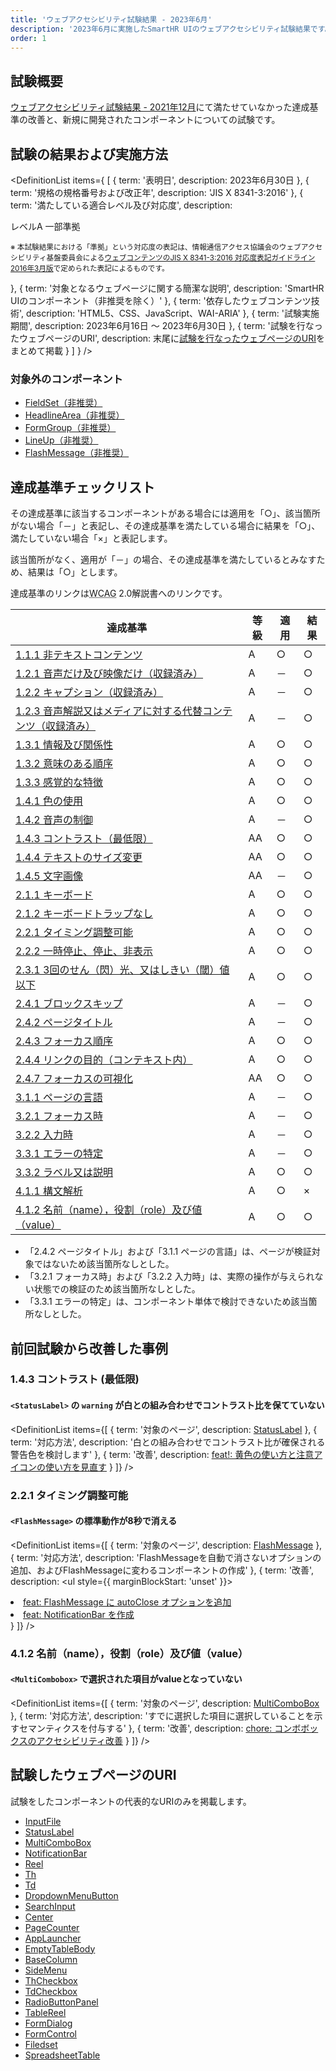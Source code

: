 ```yaml
---
title: 'ウェブアクセシビリティ試験結果 - 2023年6月'
description: '2023年6月に実施したSmartHR UIのウェブアクセシビリティ試験結果です。'
order: 1
---
```




## 試験概要

[ウェブアクセシビリティ試験結果 - 2021年12月](../202112/)にて満たせていなかった達成基準の改善と、新規に開発されたコンポーネントについての試験です。

## 試験の結果および実施方法

<!-- textlint-disable -->

<DefinitionList items={
  [
    {
      term: '表明日',
      description: <time datatime="2023-06-30">2023年6月30日</time>
    },
    {
      term: '規格の規格番号および改正年',
      description: 'JIS X 8341-3:2016'
    },
    {
      term: '満たしている適合レベル及び対応度',
      description: <div>
        <div>レベルA 一部準拠</div>
        <p><small>※ 本試験結果における「準拠」という対応度の表記は、情報通信アクセス協議会のウェブアクセシビリティ基盤委員会による<a href="https://waic.jp/docs/jis2016/compliance-guidelines/201603/">ウェブコンテンツのJIS X 8341-3:2016 対応度表記ガイドライン 2016年3月版</a>で定められた表記によるものです。</small></p>
        </div>
    },
    {
      term: '対象となるウェブページに関する簡潔な説明',
      description: 'SmartHR UIのコンポーネント（非推奨を除く）'
    },
    {
      term: '依存したウェブコンテンツ技術',
      description: 'HTML5、CSS、JavaScript、WAI-ARIA'
    },
    {
      term: '試験実施期間',
      description: <span><time datatime="2023-06-16">2023年6月16日</time> 〜 <time datatime="2023-06-30">2023年6月30日</time></span>
    },
    {
      term: '試験を行なったウェブページのURI',
      description: <span>末尾に<a href="#h2-4">試験を行なったウェブページのURI</a>をまとめて掲載</span>
    }
  ]
} />

<!-- textlint-enable -->

### 対象外のコンポーネント

- [FieldSet（非推奨）](https://story.smarthr-ui.dev/?path=/story/forms（フォーム）-fieldset（非推奨）--all)
- [HeadlineArea（非推奨）](https://story.smarthr-ui.dev/?path=/story/data-display（データ表示）-headlinearea（非推奨）--all)
- [FormGroup（非推奨）](https://story.smarthr-ui.dev/?path=/docs/forms（フォーム）-formgroup（非推奨）--all)
- [LineUp（非推奨）](https://story.smarthr-ui.dev/?path=/story/layouts（レイアウト）-lineup（非推奨）--all)
- [FlashMessage（非推奨）](https://story.smarthr-ui.dev/?path=/docs/states（状態）-flashmessage（非推奨）--docs)

## 達成基準チェックリスト

その達成基準に該当するコンポーネントがある場合には適用を「○」、該当箇所がない場合「－」と表記し、その達成基準を満たしている場合に結果を「○」、満たしていない場合「×」と表記します。

該当箇所がなく、適用が「－」の場合、その達成基準を満たしているとみなすため、結果は「○」とします。

達成基準のリンクは<abbr title="Web Contents Accessibility Guidelines">WCAG</abbr> 2.0解説書へのリンクです。

<TableWrapper type="narrow">
  <Table>
    <thead>
      <tr>
        <Th>達成基準</Th>
        <Th>等級</Th>
        <Th>適用</Th>
        <Th>結果</Th>
      </tr>
    </thead>
    <tbody>

<tr>
    <Td><a href="https://waic.jp/docs/UNDERSTANDING-WCAG20/text-equiv-all.html">1.1.1 非テキストコンテンツ</a></Td>
    <Td>A</Td>
    <Td>○</Td>
    <Td>○</Td>
</tr>
<tr>
    <Td><a href="https://waic.jp/docs/UNDERSTANDING-WCAG20/media-equiv-av-only-alt.html">1.2.1 音声だけ及び映像だけ（収録済み）</a></Td>
    <Td>A</Td>
    <Td>－</Td>
    <Td>○</Td>
</tr>
<tr>
    <Td><a href="https://waic.jp/docs/UNDERSTANDING-WCAG20/media-equiv-captions.html">1.2.2 キャプション（収録済み）</a></Td>
    <Td>A</Td>
    <Td>－</Td>
    <Td>○</Td>
</tr>
<tr>
    <Td><a href="https://waic.jp/docs/UNDERSTANDING-WCAG20/media-equiv-audio-desc.html">1.2.3 音声解説又はメディアに対する代替コンテンツ（収録済み）</a></Td>
    <Td>A</Td>
    <Td>－</Td>
    <Td>○</Td>
</tr>
<tr>
    <Td><a href="https://waic.jp/docs/UNDERSTANDING-WCAG20/content-structure-separation-programmatic.html">1.3.1 情報及び関係性</a></Td>
    <Td>A</Td>
    <Td>○</Td>
    <Td>○</Td>
</tr>
<tr>
    <Td><a href="https://waic.jp/docs/UNDERSTANDING-WCAG20/content-structure-separation-sequence.html">1.3.2 意味のある順序</a></Td>
    <Td>A</Td>
    <Td>○</Td>
    <Td>○</Td>
</tr>
<tr>
    <Td><a href="https://waic.jp/docs/UNDERSTANDING-WCAG20/content-structure-separation-understanding.html">1.3.3 感覚的な特徴</a></Td>
    <Td>A</Td>
    <Td>○</Td>
    <Td>○</Td>
</tr>
<tr>
    <Td><a href="https://waic.jp/translations/UNDERSTANDING-WCAG20/visual-audio-contrast-without-color.html">1.4.1 色の使用</a></Td>
    <Td>A</Td>
    <Td>○</Td>
    <Td>○</Td>
</tr>
<tr>
    <Td><a href="https://waic.jp/translations/UNDERSTANDING-WCAG20/visual-audio-contrast-dis-audio.html">1.4.2 音声の制御</a></Td>
    <Td>A</Td>
    <Td>－</Td>
    <Td>○</Td>
</tr>
<tr>
    <Td><a href="https://waic.jp/docs/WCAG21/Understanding/contrast-minimum.html">1.4.3 コントラスト（最低限）</a></Td>
    <Td>AA</Td>
    <Td>○</Td>
    <Td>○</Td>
</tr>
<tr>
    <Td><a href="https://waic.jp/docs/WCAG21/Understanding/resize-text.html">1.4.4 テキストのサイズ変更</a></Td>
    <Td>AA</Td>
    <Td>○</Td>
    <Td>○</Td>
</tr>
<tr>
    <Td><a href="https://waic.jp/docs/WCAG21/Understanding/images-of-text.html">1.4.5 文字画像</a></Td>
    <Td>AA</Td>
    <Td>－</Td>
    <Td>○</Td>
</tr>
<tr>
    <Td><a href="https://waic.jp/docs/WCAG21/Understanding/keyboard.html">2.1.1 キーボード</a></Td>
    <Td>A</Td>
    <Td>○</Td>
    <Td>○</Td>
</tr>
<tr>
    <Td><a href="https://waic.jp/docs/WCAG21/Understanding/no-keyboard-trap.html">2.1.2 キーボードトラップなし</a></Td>
    <Td>A</Td>
    <Td>○</Td>
    <Td>○</Td>
</tr>
<tr>
    <Td><a href="https://waic.jp/docs/UNDERSTANDING-WCAG20/time-limits-required-behaviors.html">2.2.1 タイミング調整可能</a></Td>
    <Td>A</Td>
    <Td>○</Td>
    <Td>○</Td>
</tr>
<tr>
    <Td><a href="https://waic.jp/docs/UNDERSTANDING-WCAG20/time-limits-pause.html">2.2.2 一時停止、停止、非表示</a></Td>
    <Td>A</Td>
    <Td>○</Td>
    <Td>○</Td>
</tr>
<tr>
    <Td><a href="https://waic.jp/docs/UNDERSTANDING-WCAG20/seizure-does-not-violate.html">2.3.1 3回のせん（閃）光、又はしきい（閾）値以下</a></Td>
    <Td>A</Td>
    <Td>○</Td>
    <Td>○</Td>
</tr>
<tr>
    <Td><a href="https://waic.jp/docs/UNDERSTANDING-WCAG20/navigation-mechanisms-skip.html">2.4.1 ブロックスキップ</a></Td>
    <Td>A</Td>
    <Td>－</Td>
    <Td>○</Td>
</tr>
<tr>
    <Td><a href="https://waic.jp/docs/UNDERSTANDING-WCAG20/navigation-mechanisms-title.html">2.4.2 ページタイトル</a></Td>
    <Td>A</Td>
    <Td>－</Td>
    <Td>○</Td>
</tr>
<tr>
    <Td><a href="https://waic.jp/docs/WCAG21/Understanding/focus-order.html">2.4.3 フォーカス順序</a></Td>
    <Td>A</Td>
    <Td>○</Td>
    <Td>○</Td>
</tr>
<tr>
    <Td><a href="https://waic.jp/docs/WCAG21/Understanding/link-purpose-in-context.html">2.4.4 リンクの目的（コンテキスト内）</a></Td>
    <Td>A</Td>
    <Td>○</Td>
    <Td>○</Td>
</tr>
<tr>
    <Td><a href="https://waic.jp/docs/WCAG21/Understanding/focus-visible.html">2.4.7 フォーカスの可視化</a></Td>
    <Td>AA</Td>
    <Td>○</Td>
    <Td>○</Td>
</tr>
<tr>
    <Td><a href="https://waic.jp/docs/UNDERSTANDING-WCAG20/meaning-doc-lang-id.html">3.1.1 ページの言語</a></Td>
    <Td>A</Td>
    <Td>－</Td>
    <Td>○</Td>
</tr>
<tr>
    <Td><a href="https://waic.jp/docs/WCAG21/Understanding/on-focus.html">3.2.1 フォーカス時</a></Td>
    <Td>A</Td>
    <Td>－</Td>
    <Td>○</Td>
</tr>
<tr>
    <Td><a href="https://waic.jp/docs/WCAG21/Understanding/on-input.html">3.2.2 入力時</a></Td>
    <Td>A</Td>
    <Td>－</Td>
    <Td>○</Td>
</tr>
<tr>
    <Td><a href="https://waic.jp/docs/WCAG21/Understanding/error-identification.html">3.3.1 エラーの特定</a></Td>
    <Td>A</Td>
    <Td>－</Td>
    <Td>○</Td>
</tr>
<tr>
    <Td><a href="https://waic.jp/docs/WCAG21/Understanding/labels-or-instructions.html">3.3.2 ラベル又は説明</a></Td>
    <Td>A</Td>
    <Td>○</Td>
    <Td>○</Td>
</tr>
<tr>
    <Td><a href="https://waic.jp/docs/WCAG21/Understanding/parsing.html">4.1.1 構文解析</a></Td>
    <Td>A</Td>
    <Td>○</Td>
    <Td>×</Td>
</tr>
<tr>
    <Td><a href="https://waic.jp/docs/WCAG21/Understanding/name-role-value.html">4.1.2 名前（name），役割（role）及び値（value）</a></Td>
    <Td>A</Td>
    <Td>○</Td>
    <Td>○</Td>
</tr>
    </tbody>
  </Table>
</TableWrapper>

- 「2.4.2 ページタイトル」および「3.1.1 ページの言語」は、ページが検証対象ではないため該当箇所なしとした。
- 「3.2.1 フォーカス時」および「3.2.2 入力時」は、実際の操作が与えられない状態での検証のため該当箇所なしとした。
- 「3.3.1 エラーの特定」は、コンポーネント単体で検討できないため該当箇所なしとした。


## 前回試験から改善した事例

### 1.4.3 コントラスト (最低限)

#### `<StatusLabel>` の `warning` が白との組み合わせでコントラスト比を保てていない

<!-- textlint-disable -->

<DefinitionList items={[
  {
    term: '対象のページ',
    description: <a href="https://story.smarthr-ui.dev/iframe.html?id=states（状態）-statuslabel">StatusLabel</a>
  },
  {
    term: '対応方法',
    description: '白との組み合わせでコントラスト比が確保される警告色を検討します'
  },
  {
    term: '改善',
    description: <a href="https://github.com/kufu/smarthr-ui/pull/2578">feat!: 黄色の使い方と注意アイコンの使い方を見直す</a>
  }
  ]} />

<!-- textlint-enable -->

### 2.2.1 タイミング調整可能

#### `<FlashMessage>` の標準動作が8秒で消える

<!-- textlint-disable -->

<DefinitionList items={[
  {
    term: '対象のページ',
    description: <a href="https://story.smarthr-ui.dev/iframe.html?id=states（状態）-flashmessage（非推奨）--demo">FlashMessage</a>
  },
  {
    term: '対応方法',
    description: 'FlashMessageを自動で消さないオプションの追加、およびFlashMessageに変わるコンポーネントの作成'
  },
  {
    term: '改善',
    description: <ul style={{ marginBlockStart: 'unset' }}>
      <li><a href="https://github.com/kufu/smarthr-ui/pull/2168">feat: FlashMessage に autoClose オプションを追加</a></li>
      <li><a href="https://github.com/kufu/smarthr-ui/pull/2193">feat: NotificationBar を作成</a></li>
    </ul>
  }
  ]} />

### 4.1.2 名前（name），役割（role）及び値（value）

<!-- textlint-enable -->

#### `<MultiCombobox>` で選択された項目がvalueとなっていない

<!-- textlint-disable -->

<DefinitionList items={[
  {
    term: '対象のページ',
    description: <a href="https://story.smarthr-ui.dev/iframe.html?args=&id=forms（フォーム）-combobox--multi">MultiComboBox</a>
  },
  {
    term: '対応方法',
    description: 'すでに選択した項目に選択していることを示すセマンティクスを付与する'
  },
  {
    term: '改善',
    description: <a href="https://github.com/kufu/smarthr-ui/pull/2427">chore: コンボボックスのアクセシビリティ改善</a>
  }
  ]} />

<!-- textlint-enable -->

## 試験したウェブページのURI

試験をしたコンポーネントの代表的なURIのみを掲載します。

- [InputFile](https://story.smarthr-ui.dev/iframe.html?id=forms（フォーム）-inputfile--all)
- [StatusLabel](https://story.smarthr-ui.dev/iframe.html?args=&id=states（状態）-statuslabel--all)
- [MultiComboBox](https://story.smarthr-ui.dev/iframe.html?args=&id=forms（フォーム）-combobox--multi)
- [NotificationBar](https://story.smarthr-ui.dev/iframe.html?args=&id=states（状態）-notificationbar--all)
- [Reel](https://story.smarthr-ui.dev/iframe.html?args=&id=layouts（レイアウト）-reel--all)
- [Th](https://story.smarthr-ui.dev/iframe.html?args=&id=data-display（データ表示）-table--all)
- [Td](https://story.smarthr-ui.dev/iframe.html?args=&id=data-display（データ表示）-table--all)
- [DropdownMenuButton](https://story.smarthr-ui.dev/iframe.html?args=&id=buttons（ボタン）-dropdown--dropdown-menu-story)
- [SearchInput](https://story.smarthr-ui.dev/iframe.html?args=&id=forms（フォーム）-input--default)
- [Center](https://story.smarthr-ui.dev/iframe.html?args=&id=layouts（レイアウト）-center--all)
- [PageCounter](https://story.smarthr-ui.dev/iframe.html?args=&id=data-display（データ表示）-pagecounter--all)
- [AppLauncher](https://story.smarthr-ui.dev/iframe.html?args=&id=navigation（ナビゲーション）-header--all)
- [EmptyTableBody](https://story.smarthr-ui.dev/iframe.html?args=&id=data-display（データ表示）-table--all)
- [BaseColumn](https://story.smarthr-ui.dev/iframe.html?args=&id=data-display（データ表示）-base--base-column-story)
- [SideMenu](https://story.smarthr-ui.dev/iframe.html?args=&id=experimental（実験的）-sidemenu--default)
- [ThCheckbox](https://story.smarthr-ui.dev/iframe.html?args=&id=data-display（データ表示）-table--all)
- [TdCheckbox](https://story.smarthr-ui.dev/iframe.html?args=&id=data-display（データ表示）-table--all)
- [RadioButtonPanel](https://story.smarthr-ui.dev/iframe.html?args=&id=forms（フォーム）-radiobuttonpanel--all)
- [TableReel](https://story.smarthr-ui.dev/iframe.html?args=&id=data-display（データ表示）-table--with-reel)
- [FormDialog](https://story.smarthr-ui.dev/iframe.html?args=&id=dialog（ダイアログ）-dialog--form-dialog)
- [FormControl](https://story.smarthr-ui.dev/iframe.html?args=&id=forms（フォーム）-formcontrol--all)
- [Filedset](https://story.smarthr-ui.dev/iframe.html?args=&id=forms（フォーム）-fieldset--all)
- [SpreadsheetTable](https://story.smarthr-ui.dev/iframe.html?args=&id=data-display（データ表示）-spreadsheettable--all)